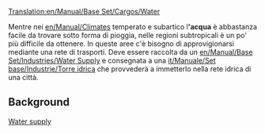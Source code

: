 [[Translation:en/Manual/Base Set/Cargos/Water]]


{{it/Manuale/Set base/Carichi/MenuCar|nome=Acqua
|immagine=en/Manual/Base Set/Cargos/Water.png
|fornito=[[en/Manual/Base Set/Industries/Water Supply]]
|richiesto=[[it/Manuale/Set base/Industrie/Torre idrica]]
}}

Mentre nei [[en/Manual/Climates]] temperato e subartico l''''acqua''' è abbastanza facile da trovare sotto forma di pioggia, nelle regioni subtropicali è un po' più difficile da ottenere. In queste aree c'è bisogno di approvigionarsi mediante una rete di trasporti. Deve essere raccolta da un [[en/Manual/Base Set/Industries/Water Supply]] e consegnata a una [[it/Manuale/Set base/Industrie/Torre idrica]] che provvederà a immetterlo nella rete idrica di una città.

==Background==
[http://en.wikipedia.org/wiki/Water_supply Water supply]